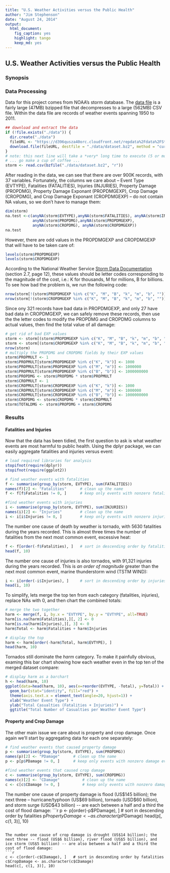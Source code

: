 ```yaml
---
title: "U.S. Weather Activities versus the Public Health"
author: "Jim Stephenson"
date: "August 24, 2014"
output:
  html_document:
    fig_caption: yes
    highlight: tango
    keep_md: yes
---
```


## U.S. Weather Activities versus the Public Health
### Synopsis


### Data Processing

Data for this project comes from NOAA's storm database.  The [data file](https://d396qusza40orc.cloudfront.net/repdata%2Fdata%2FStormData.csv.bz2) is a fairly large (47MB) bzipped file that decompresses to a large (562MB) CSV file.  Within the data file are records of weather events spanning 1950 to 2011.

```r
## download and extract the data 
if (!file.exists("./data")) {
  dir.create("./data")
  fileURL <- "https://d396qusza40orc.cloudfront.net/repdata%2Fdata%2FStormData.csv.bz2"
  download.file(fileURL, destfile = "./data/dataset.bz2", method = "curl", mode = "wb")
}
# note: this next line will take a *very* long time to execute (5 or more minutes)
# ... go make a cup of coffee ...
storm <- read.csv(bzfile("./data/dataset.bz2", "r"))
```
After reading in the data, we can see that there are over 900K records, with 37 variables.  Fortunately, the columns we care about -- Event Type (EVTYPE), Fatalities (FATALITIES), Injuries (INJURIES), Property Damage (PROPDMG), Property Damage Exponant (PROPDMGEXP), Crop Damage (CROPDMG), and Crop Damage Exponant (CROPDMGEXP) -- do not contain NA values, so we don't have to manage them:

```r
dim(storm)
na.test <-c(anyNA(storm$EVTYPE),anyNA(storm$FATALITIES), anyNA(storm$INJURIES),
            anyNA(storm$PROPDMG),anyNA(storm$PROPDMGEXP),
            anyNA(storm$CROPDMG), anyNA(storm$CROPDMGEXP))
na.test
```

However, there are odd values in the PROPDMGEXP and CROPDMGEXP that will have to be taken care of:

```r
levels(storm$PROPDMGEXP)
levels(storm$CROPDMGEXP)
```
According to the National Weather Service [Storm Data Documentation](https://d396qusza40orc.cloudfront.net/repdata%2Fpeer2_doc%2Fpd01016005curr.pdf) (section 2.7, page 12), these values should be letter codes corresponding to the magnitude of the cost, i.e.: K for thousands, M for millions, B for billions.  To see how bad the problem is, we run the following code:

```r
nrow(storm[!(storm$PROPDMGEXP %in% c("K", "M", "B", "k", "m", "b", "")),])
nrow(storm[!(storm$CROPDMGEXP %in% c("K", "M", "B", "k", "m", "b", "")),])
```
Since ony 321 records have bad data in PROPDMGEXP, and only 27 have bad data in CROPDMGEXP, we can safely remove these records, then use the the letter codes to modify the PROPDMG and CROPDMG columns to actual values, then find the total value of all damage:

```r
# get rid of bad EXP values
storm <- storm[(storm$PROPDMGEXP %in% c("K", "M", "B", "k", "m", "b", "")),]
storm <- storm[(storm$CROPDMGEXP %in% c("K", "M", "B", "k", "m", "b", "")),]
nrow(storm)
# multiply the PROPDMG and CROPDMG fields by their EXP values
storm$PROPMULT <- 1
storm$PROPMULT[storm$PROPDMGEXP %in% c("K", "k")] <- 1000
storm$PROPMULT[storm$PROPDMGEXP %in% c("M", "m")] <- 1000000
storm$PROPMULT[storm$PROPDMGEXP %in% c("B", "b")] <- 1000000000
storm$PROPDMG <- storm$PROPDMG * storm$PROPMULT
storm$CROPMULT <- 1
storm$CROPMULT[storm$CROPDMGEXP %in% c("K", "k")] <- 1000
storm$CROPMULT[storm$CROPDMGEXP %in% c("M", "m")] <- 1000000
storm$CROPMULT[storm$CROPDMGEXP %in% c("B", "b")] <- 1000000000
storm$CROPDMG <- storm$CROPDMG * storm$CROPMULT
storm$TOTALDMG <- storm$PROPDMG + storm$CROPDMG
```
### Results
#### Fatalities and Injuries
Now that the data has been tidied, the first question to ask is what weather events are most harmful to public health.  Using the dplyr package, we can easily aggregate fatalities and injuries versus event:

```r
# load required libraries for analysis
stopifnot(require(dplyr))
stopifnot(require(ggplot2))

# find weather events with fatalities
f <- summarise(group_by(storm, EVTYPE), sum(FATALITIES))
names(f)[2] <- "Fatalities"      # clean up the name
f <- f[f$Fatalities != 0, ]      # keep only events with nonzero fatalities

#find weather events with injuries
i <- summarise(group_by(storm, EVTYPE), sum(INJURIES))
names(i)[2] <- "Injuries"        # clean up the name
i <- i[i$Injuries != 0, ]        # keep only events with nonzero injuries
```

The number one cause of death by weather is tornado, with 5630 fatalities during the years recorded.  This is almost three times the number of fatalities from the next most common event, excessive heat:
```r
f <- f[order(-f$Fatalities), ]   # sort in descending order by fatalities
head(f, 10)
```

The number one cause of injuries is also tornados, with 91,321 injuries during the years recorded.  This is _an order of magnitude_ greater than the next most common event, marine thunderstorm wind (TSTM WIND):
```r
i <- i[order(-i$Injuries), ]     # sort in descending order by injuries
head(i, 10)
```

To simplify, lets merge the top ten from each category (fatalities, injuries), replace NAs with 0, and then chart the combined totals:

``` r
# merge the two together
harm <- merge(f, i, by.x = "EVTYPE", by.y = "EVTYPE", all=TRUE)
harm[is.na(harm$Fatalities),][, 2] <- 0
harm[is.na(harm$Injuries),][, 3] <- 0
harm$Total <- harm$Fatalities + harm$Injuries

# display the top 
harm <- harm[order(-harm$Total, harm$EVTYPE), ]
head(harm, 10)
```

Tornados still dominate the _harm_ category.  To make it painfully obvious, examing this bar chart showing how each weather even in the top ten of the merged dataset compare:
```r
# display harm as a barchart
h <- head(harm, 10)
ggplot(data=head(harm, 10), aes(x=reorder(EVTYPE, -Total), y=Total)) + 
  geom_bar(stat="identity", fill="red") +
  theme(axis.text.x = element_text(angle=20, hjust=1)) +
  xlab("Weather Event Type") +
  ylab("Total Casualties (Fatalities + Injuries)") +
  ggtitle("Total Number of Casualties per Weather Event Type")
```

#### Property and Crop Damage
The other main issue we care about is property and crop damage.  Once again we'll start by aggregating data for each one separately:
```r
# find weather events that caused property damage
p <- summarise(group_by(storm, EVTYPE), sum(PROPDMG))
names(p)[2] <- "PDamage"      # clean up the name
p <- p[p$PDamage != 0, ]      # keep only events with nonzero damage events

#find weather events that caused crop damage
c <- summarise(group_by(storm, EVTYPE), sum(CROPDMG))
names(c)[2] <- "CDamage"          # clean up the name
c <- c[c$CDamage != 0, ]          # keep only events with nonzero damage events
```

The number one cause of property damage is flood (US$145 billion); the next three -- hurricane/typhoon (US$69 billion), tornado (USD$60 billion), and storm surge (USD$43 billion) -- are each between a half and a third the cost of flood damage:
```r
p <- p[order(-p$PDamage), ]   # sort in descending order by fatalities
p$PropertyDamage <- as.character(p$PDamage)
head(p[, c(1, 3)], 10)
```

The number one cause of crop damage is drought (US$14 billion); the next three -- flood (US$6 billion), river flood (US$5 billion), and ice storm (US$5 billion) -- are also between a half and a third the cost of flood damage:
```r
c <- c[order(-c$CDamage), ]   # sort in descending order by fatalities
c$CropDamage <- as.character(c$CDamage)
head(c[, c(1, 3)], 10)
```
